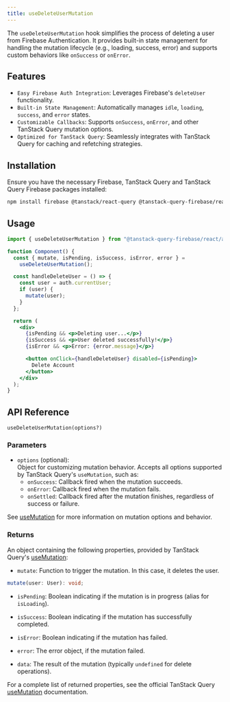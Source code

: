 ```yaml
---
title: useDeleteUserMutation
---
```


The `useDeleteUserMutation` hook simplifies the process of deleting a user from Firebase Authentication.
It provides built-in state management for handling the mutation lifecycle (e.g., loading, success, error) and supports custom behaviors like `onSuccess` or `onError`.

## Features

- `Easy Firebase Auth Integration`: Leverages Firebase's `deleteUser` functionality.
- `Built-in State Management`: Automatically manages `idle`, `loading`, `success`, and `error` states.
- `Customizable Callbacks`: Supports `onSuccess`, `onError`, and other TanStack Query mutation options.
- `Optimized for TanStack Query`: Seamlessly integrates with TanStack Query for caching and refetching strategies.

## Installation

Ensure you have the necessary Firebase, TanStack Query and TanStack Query Firebase packages installed:

```bash
npm install firebase @tanstack/react-query @tanstack-query-firebase/react
```

## Usage

```jsx
import { useDeleteUserMutation } from "@tanstack-query-firebase/react/auth";

function Component() {
  const { mutate, isPending, isSuccess, isError, error } =
    useDeleteUserMutation();

  const handleDeleteUser = () => {
    const user = auth.currentUser;
    if (user) {
      mutate(user);
    }
  };

  return (
    <div>
      {isPending && <p>Deleting user...</p>}
      {isSuccess && <p>User deleted successfully!</p>}
      {isError && <p>Error: {error.message}</p>}

      <button onClick={handleDeleteUser} disabled={isPending}>
        Delete Account
      </button>
    </div>
  );
}
```

## API Reference

`useDeleteUserMutation(options?)`

### Parameters

- `options` (optional):  
  Object for customizing mutation behavior. Accepts all options supported by TanStack Query's `useMutation`, such as:
  - `onSuccess`: Callback fired when the mutation succeeds.
  - `onError`: Callback fired when the mutation fails.
  - `onSettled`: Callback fired after the mutation finishes, regardless of success or failure.

See [useMutation](https://tanstack.com/query/latest/docs/react/reference/useMutation) for more information on mutation options and behavior.

### Returns

An object containing the following properties, provided by TanStack Query's [useMutation](https://tanstack.com/query/latest/docs/react/reference/useMutation):

- `mutate`:
  Function to trigger the mutation. In this case, it deletes the user.

```ts
mutate(user: User): void;
```

- `isPending`:
  Boolean indicating if the mutation is in progress (alias for `isLoading`).

- `isSuccess`:
  Boolean indicating if the mutation has successfully completed.

- `isError`:
  Boolean indicating if the mutation has failed.

- `error`:
  The error object, if the mutation failed.

- `data`:
  The result of the mutation (typically `undefined` for delete operations).

For a complete list of returned properties, see the official TanStack Query [useMutation](https://tanstack.com/query/latest/docs/react/reference/useMutation) documentation.
